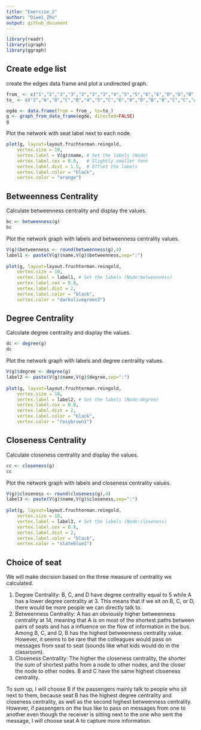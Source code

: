 ```yaml
---
title: "Exercise_2"
author: "Diwei_Zhu"
output: github_document
---
```


```r
library(readr)
library(igraph)
library(ggraph)
```

## Create edge list

create the edges data frame and plot a undirected graph.
```r
from_ <- c("1","2","3","3","3","3","3","4","5","5","6","6","D","D","B","B","A")
to_ <- c("2","A","D","C","B","4","5","C","D","6","D","B","B","C","C","A","C")

egde <- data.frame(from = from_, to=to_)
g <- graph_from_data_frame(egde, directed=FALSE)
g
```

Plot the network with seat label next to each node.
``` r
plot(g, layout=layout.fruchterman.reingold,
    vertex.size = 10,
    vertex.label = V(g)$name, # Set the labels (Node)
    vertex.label.cex = 0.8,   # Slightly smaller font
    vertex.label.dist = 1.5,  # Offset the labels
    vertex.label.color = "black",
    vertex.color = "orange")
```

## Betweenness Centrality
Calculate betweenness centrality and display the values.
```r
bc <- betweenness(g)
bc
```

Plot the network graph with labels and betweenness centrality values.
```r
V(g)$betweenness <- round(betweenness(g),4)
label1 <- paste(V(g)$name,V(g)$betweenness,sep=":")
  
plot(g, layout=layout.fruchterman.reingold,
    vertex.size = 10,          
    vertex.label = label1, # Set the labels (Node:betweenness)
    vertex.label.cex = 0.8,   
    vertex.label.dist = 2,  
    vertex.label.color = "black",
    vertex.color = "darkolivegreen3")
```

## Degree Centrality
Calculate degree centrality and display the values.
```r
dc <- degree(g)
dc
```

Plot the network graph with labels and degree centrality values.
```r
V(g)$degree <- degree(g)
label2 <- paste(V(g)$name,V(g)$degree,sep=":")
  
plot(g, layout=layout.fruchterman.reingold,
    vertex.size = 10,          
    vertex.label = label2, # Set the labels (Node:degree)
    vertex.label.cex = 0.8,   
    vertex.label.dist = 2,  
    vertex.label.color = "black",
    vertex.color = "rosybrown1")
```

## Closeness Centrality
Calculate closeness centrality and display the values.
```r
cc <- closeness(g)
cc
```

Plot the network graph with labels and closeness centrality values.
```r
V(g)$closeness <- round(closeness(g),4)
label3 <- paste(V(g)$name,V(g)$closeness,sep=":")
  
plot(g, layout=layout.fruchterman.reingold,
    vertex.size = 10,          
    vertex.label = label3, # Set the labels (Node:closeness)
    vertex.label.cex = 0.8,   
    vertex.label.dist = 2,  
    vertex.label.color = "black",
    vertex.color = "slateblue1")
```

## Choice of seat
We will make decision based on the three measure of centrality we calculated.

  1. Degree Centrality:
    B, C, and D have degree centrality equal to 5 while A has a lower degree centrality at 3. This means that if we sit on B, C, or D, there would be more people we can directly talk to.
  2. Betweenness Centrality:
    A has an obviously higher betweenness centrality at 14, meaning that A is on most of the shortest paths between pairs of seats and has a influence on the flow of information in the bus. Among B, C, and D, B has the highest betweenness centrality value. However, it seems to be rare that the colleagues would pass on messages from seat to seat (sounds like what kids would do in the classroom).
  3. Closeness Centrality:
    The higher the closeness centrality, the shorter the sum of shortest paths from a node to other nodes, and the closer the node to other nodes. B and C have the same highest closeness centrality.
  
    
To sum up, I will choose B if the passengers mainly talk to people who sit next to them, because seat B has the highest degree centrality and closeness centrality, as well as the second highest betweenness centrality. However, if passengers on the bus like to pass on messages from one to another even though the receiver is sitting next to the one who sent the message, I will choose seat A to capture more information.



